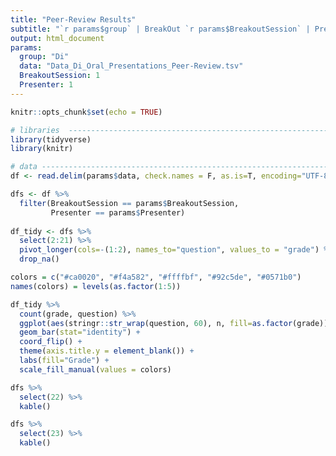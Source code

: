 ---
title: "Peer-Review Results"
subtitle: "`r params$group` | BreakOut `r params$BreakoutSession` | Presenter `r params$Presenter`"
output: html_document
params: 
  group: "Di"
  data: "Data_Di_Oral_Presentations_Peer-Review.tsv"
  BreakoutSession: 1
  Presenter: 1
---

```{r setup, include=FALSE}
knitr::opts_chunk$set(echo = TRUE)
```


```{r readin, echo=FALSE, comment=FALSE, message = FALSE, warnings = FALSE}

# libraries  -------------------------------------------------------------------
library(tidyverse)
library(knitr)

# data -------------------------------------------------------------------------
df <- read.delim(params$data, check.names = F, as.is=T, encoding="UTF-8")

dfs <- df %>% 
  filter(BreakoutSession == params$BreakoutSession, 
         Presenter == params$Presenter)
  
df_tidy <- dfs %>%
  select(2:21) %>% 
  pivot_longer(cols=-(1:2), names_to="question", values_to = "grade") %>% 
  drop_na()

```

```{r plot, echo=FALSE, fig.height = 8}

colors = c("#ca0020", "#f4a582", "#ffffbf", "#92c5de", "#0571b0")
names(colors) = levels(as.factor(1:5))

df_tidy %>% 
  count(grade, question) %>% 
  ggplot(aes(stringr::str_wrap(question, 60), n, fill=as.factor(grade))) +
  geom_bar(stat="identity") +
  coord_flip() +
  theme(axis.title.y = element_blank()) +
  labs(fill="Grade") +
  scale_fill_manual(values = colors)

```

``` {r table1, echo=FALSE, results = 'asis'}

dfs %>% 
  select(22) %>% 
  kable()

```

``` {r table2, echo=FALSE, results = 'asis'}

dfs %>% 
  select(23) %>% 
  kable()

```
